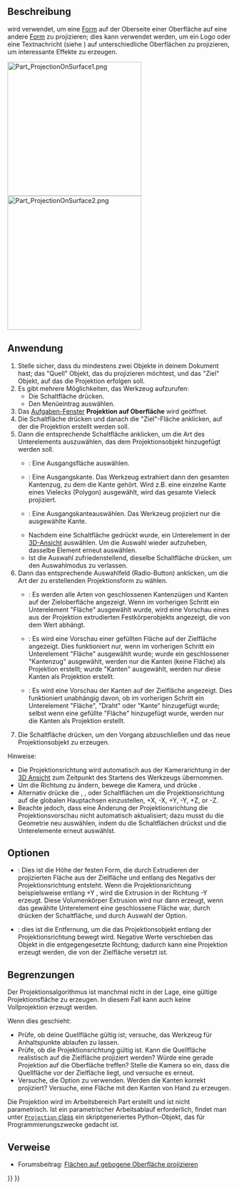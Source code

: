 <languages/>

{{Docnav/de
|[[Part_Thickness/de|Dicke]]
|[[Part_Compound/de|Verbund]]
|[[Part_Workbench/de|Part]]
|IconL=Part_Thickness.svg
|IconR=Part_Compound.svg
|IconC=Workbench_Part.svg
}}

{{GuiCommand/de
|Name=Part ProjectionOnSurface
|Name/de=Part ProjektionAufOberfläche
|MenuLocation=Part → Erstelle Projektion auf Oberfläche...
|Workbenches=[[Part_Workbench/de|Part]]
|Version=0.19
|SeeAlso=
}}

<span id="Description"></span>
==Beschreibung==

<div class="mw-translate-fuzzy">
{{Button|[[File:Part_ProjectionOnSurface.svg|16px]] [[Part_ProjectionOnSurface/de|Part ProjektionAufOberfläche]]}} wird verwendet, um eine [[Shape/de|Form]] auf der Oberseite einer Oberfläche auf eine andere [[Shape/de|Form]] zu projizieren; dies kann verwendet werden, um ein Logo oder eine Textnachricht (siehe {{Button|[[File:Draft_ShapeString.svg|16px]] [[Draft_ShapeString/de|Entwurf FormZeichenfolge]]}}) auf unterschiedliche Oberflächen zu projizieren, um interessante Effekte zu erzeugen.
</div>

[[Image:Part_ProjectionOnSurface1.png|300px]] [[Image:Part_ProjectionOnSurface2.png|300px]]

{{Caption|Projektion eines Logos auf eine gekrümmte Oberfläche}}

<span id="Usage"></span>
==Anwendung==

# Stelle sicher, dass du mindestens zwei Objekte in deinem Dokument hast; das "Quell" Objekt, das du projizieren möchtest, und das "Ziel" Objekt, auf das die Projektion erfolgen soll.
# Es gibt mehrere Möglichkeiten, das Werkzeug aufzurufen:
#* Die Schaltfläche {{Button|[[Image:Part ProjectionOnSurface.svg|16px]] [[Part_ProjectionOnSurface/de|Projektion auf Oberfläche erstellen...]]}} drücken.
#* Den Menüeintrag {{MenuCommand|Part → [[Image:Part ProjectionOnSurface.svg|16px]] Projektion auf Oberfläche erstellen...}} auswählen.
# Das [[task_panel/de|Aufgaben-Fenster]] '''Projektion auf Oberfläche''' wird geöffnet.
# Die Schaltfläche {{Button|Projektionsoberfläche auswählen}} drücken und danach die "Ziel"-Fläche anklicken, auf der die Projektion erstellt werden soll.
# Dann die entsprechende Schaltfläche anklicken, um die Art des Unterelements auszuwählen, das dem Projektionsobjekt hinzugefügt werden soll.
#* {{Button|Fläche hinzufügen}}: Eine Ausgangsfläche auswählen.
#* {{Button|Kantenzug hinzufügen}}: Eine Ausgangskante. Das Werkzeug extrahiert dann den gesamten Kantenzug, zu dem die Kante gehört. Wird z.B. eine einzelne Kante eines Vielecks (Polygon) ausgewählt, wird das gesamte Vieleck projiziert.
#* {{Button|Kante hinzufügen}}: Eine Ausgangskanteauswählen. Das Werkzeug projiziert nur die ausgewählte Kante.
#* Nachdem eine Schaltfläche gedrückt wurde, ein Unterelement in der [[3D_view/de|3D-Ansicht]] auswählen. Um die Auswahl wieder aufzuheben, dasselbe Element erneut auswählen.
#* Ist die Auswahl zufriedenstellend, dieselbe Schaltfläche {{Button|...hinzufügen}} drücken, um den Auswahlmodus zu verlassen.
# Dann das entsprechende Auswahlfeld (Radio-Button) anklicken, um die Art der zu erstellenden Projektionsform zu wählen.
#* {{RadioButton|TRUE|Alles anzeigen}}: Es werden alle Arten von geschlossenen Kantenzügen und Kanten auf der Zieloberfläche angezeigt. Wenn im vorherigen Schritt ein Unterelement "Fläche" ausgewählt wurde, wird eine Vorschau eines aus der Projektion extrudierten Festkörperobjekts angezeigt, die von dem Wert {{MenuCommand|Extrusionshöhe}} abhängt.
#* {{RadioButton|TRUE|Flächen anzeigen}}: Es wird eine Vorschau einer gefüllten Fläche auf der Zielfläche angezeigt. Dies funktioniert nur, wenn im vorherigen Schritt ein Unterelement "Fläche" ausgewählt wurde; wurde ein geschlossener "Kantenzug" ausgewählt, werden nur die Kanten (keine Fläche) als Projektion erstellt; wurde "Kanten" ausgewählt, werden nur diese Kanten als Projektion erstellt.
#* {{RadioButton|TRUE|Kanten anzeigen}}: Es wird eine Vorschau der Kanten auf der Zielfläche angezeigt. Dies funktioniert unabhängig davon, ob im vorherigen Schritt ein Unterelement "Fläche", "Draht" oder "Kante" hinzugefügt wurde; selbst wenn eine gefüllte "Fläche" hinzugefügt wurde, werden nur die Kanten als Projektion erstellt.
# Die Schaltfläche {{Button|OK}} drücken, um den Vorgang abzuschließen und das neue Projektionsobjekt zu erzeugen.

Hinweise:
* Die Projektionsrichtung wird automatisch aus der Kamerarichtung in der [[3D_view/de|3D Ansicht]] zum Zeitpunkt des Startens des Werkzeugs übernommen.
* Um die Richtung zu ändern, bewege die Kamera, und drücke {{Button|Aktuelle Kamerarichtung ermitteln}}.
* Alternativ drücke die {{Button|X:}}, {{Button|Y:}}, oder {{Button|Z:}} Schaltflächen um die Projektionsrichtung auf die globalen Hauptachsen einzustellen, +X, -X, +Y, -Y, +Z, or -Z.
* Beachte jedoch, dass eine Änderung der Projektionsrichtung die Projektionsvorschau nicht automatisch aktualisiert; dazu musst du die Geometrie neu auswählen, indem du die  {{Button|Hinzufügen...}} Schaltflächen drückst und die Unterelemente erneut auswählst.

<span id="Options"></span>
==Optionen==

* {{MenuCommand|Extrusionshöhe}}: Dies ist die Höhe der festen Form, die durch Extrudieren der projizierten Fläche aus der Zielfläche und entlang des Negativs der Projektionsrichtung entsteht. Wenn die Projektionsrichtung beispielsweise entlang +Y {{Value|(0, 1, 0)}}, wird die Extrusion in der Richtung -Y {{Value|(0, -1, 0)}} erzeugt.  Diese Volumenkörper Extrusion wird nur dann erzeugt, wenn das gewählte Unterelement eine geschlossene Fläche war, durch drücken der {{Button|Fläche hinzufügen}} Schaltfläche, und durch Auswahl der {{RadioButton|TRUE|Alles anzeigen}} Option.
* {{MenuCommand|Festkörpertiefe}}: dies ist die Entfernung, um die das Projektionsobjekt entlang der Projektionsrichtung bewegt wird.  Negative Werte verschieben das Objekt in die entgegengesetzte Richtung; dadurch kann eine Projektion erzeugt werden, die von der Zielfläche versetzt ist.

<span id="Limitations"></span>
==Begrenzungen==

Der Projektionsalgorithmus ist manchmal nicht in der Lage, eine gültige Projektionsfläche zu erzeugen. In diesem Fall kann auch keine Vollprojektion erzeugt werden.

Wenn dies geschieht:
* Prüfe, ob deine Quellfläche gültig ist; versuche, das {{Button|[[File:Part_CheckGeometry.svg|16px]] [[Part_CheckGeometry/de|PrüfeGeometrie]]}} Werkzeug für Anhaltspunkte ablaufen zu lassen.
* Prüfe, ob die Projektionsrichtung gültig ist. Kann die Quellfläche realistisch auf die Zielfläche projiziert werden? Würde eine gerade Projektion auf die Oberfläche treffen? Stelle die Kamera so ein, dass die Quellfläche vor der Zielfläche liegt, und versuche es erneut.
* Versuche, die Option {{RadioButton|TRUE|Kanten anzeigen}} zu verwenden. Werden die Kanten korrekt projiziert? Versuche, eine Fläche mit den Kanten von Hand zu erzeugen.

Die Projektion wird im Arbeitsbereich Part erstellt und ist nicht parametrisch. Ist ein parametrischer Arbeitsablauf erforderlich, findet man unter [https://gist.github.com/CsatiZoltan/f4fd10bf20923143ba0e0678ea1d3d61 <code>Projection</code> class] ein skriptgeneriertes Python-Objekt, das für Programmierungszwecke gedacht ist.

<span id="Links"></span>
==Verweise==

* Forumsbeitrag: [https://forum.freecadweb.org/viewtopic.php?f=9&t=33700 Flächen auf gebogene Oberfläche projizieren]


{{Docnav/de
|[[Part_Thickness/de|Dicke]]
|[[Part_Compound/de|Verbund]]
|[[Part_Workbench/de|Part]]
|IconL=Part_Thickness.svg
|IconR=Part_Compound.svg
|IconC=Workbench_Part.svg
}}

{{Part_Tools_navi{{#translation:}}}}
{{Userdocnavi{{#translation:}}}}